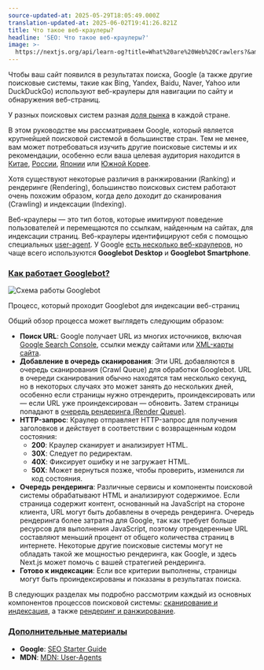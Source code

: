 ```yaml
---
source-updated-at: 2025-05-29T18:05:49.000Z
translation-updated-at: 2025-06-02T19:41:26.821Z
title: Что такое веб-краулеры?
headline: 'SEO: Что такое веб-краулеры?'
image: >-
  https://nextjs.org/api/learn-og?title=What%20are%20Web%20Crawlers?&amp;chapter=3
---
```


Чтобы ваш сайт появился в результатах поиска, Google (а также другие поисковые системы, такие как Bing, Yandex, Baidu, Naver, Yahoo или DuckDuckGo) используют веб-краулеры для навигации по сайту и обнаружения веб-страниц.

У разных поисковых систем разная [доля рынка](https://gs.statcounter.com/search-engine-market-share) в каждой стране.

В этом руководстве мы рассматриваем Google, который является крупнейшей поисковой системой в большинстве стран. Тем не менее, вам может потребоваться изучить другие поисковые системы и их рекомендации, особенно если ваша целевая аудитория находится в [Китае](https://gs.statcounter.com/search-engine-market-share/all/china), [России](https://gs.statcounter.com/search-engine-market-share/all/russian-federation), [Японии](https://gs.statcounter.com/search-engine-market-share/all/japan) или [Южной Корее](https://gs.statcounter.com/search-engine-market-share/all/south-korea).

Хотя существуют некоторые различия в ранжировании (Ranking) и рендеринге (Rendering), большинство поисковых систем работают очень похожим образом, когда дело доходит до сканирования (Crawling) и индексации (Indexing).

Веб-краулеры — это тип ботов, которые имитируют поведение пользователей и перемещаются по ссылкам, найденным на сайтах, для индексации страниц. Веб-краулеры идентифицируют себя с помощью специальных [user-agent](https://developer.mozilla.org/docs/Web/HTTP/Headers/User-Agent). У Google [есть несколько веб-краулеров](https://developers.google.com/search/docs/advanced/crawling/overview-google-crawlers), но чаще всего используются **Googlebot Desktop** и **Googlebot Smartphone**.

### [Как работает Googlebot?](#how-does-googlebot-work)

![Схема работы Googlebot](https://h8DxKfmAPhn8O0p3.public.blob.vercel-storage.com/learn/pages-router/seo/googlebot.png)

Процесс, который проходит Googlebot для индексации веб-страниц

Общий обзор процесса может выглядеть следующим образом:

*   **Поиск URL**: Google получает URL из многих источников, включая [Google Search Console](https://search.google.com/search-console), ссылки между сайтами или [XML-карты сайта](https://developers.google.com/search/docs/advanced/sitemaps/overview).
*   **Добавление в очередь сканирования**: Эти URL добавляются в очередь сканирования (Crawl Queue) для обработки Googlebot. URL в очереди сканирования обычно находятся там несколько секунд, но в некоторых случаях это может занять до нескольких дней, особенно если страницы нужно отрендерить, проиндексировать или — если URL уже проиндексирован — обновить. Затем страницы попадают в [очередь рендеринга (Render Queue)](/learn/seo/rendering-and-ranking).
*   **HTTP-запрос**: Краулер отправляет HTTP-запрос для получения заголовков и действует в соответствии с возвращенным кодом состояния:
    *   **200**: Краулер сканирует и анализирует HTML.
    *   **30X**: Следует по редиректам.
    *   **40X**: Фиксирует ошибку и не загружает HTML.
    *   **50X**: Может вернуться позже, чтобы проверить, изменился ли код состояния.
*   **Очередь рендеринга**: Различные сервисы и компоненты поисковой системы обрабатывают HTML и анализируют содержимое. Если страница содержит контент, основанный на JavaScript на стороне клиента, URL могут быть добавлены в очередь рендеринга. Очередь рендеринга более затратна для Google, так как требует больше ресурсов для выполнения JavaScript, поэтому отрендеренные URL составляют меньший процент от общего количества страниц в интернете. Некоторые другие поисковые системы могут не обладать такой же мощностью рендеринга, как Google, и здесь Next.js может помочь с вашей стратегией рендеринга.
*   **Готово к индексации**: Если все критерии выполнены, страницы могут быть проиндексированы и показаны в результатах поиска.

В следующих разделах мы подробно рассмотрим каждый из основных компонентов процессов поисковой системы: [сканирование и индексация](/learn/seo/crawling-and-indexing), а также [рендеринг и ранжирование](/learn/seo/rendering-and-ranking).

### [Дополнительные материалы](#further-reading)

*   **Google**: [SEO Starter Guide](https://developers.google.com/search/docs/beginner/seo-starter-guide)
*   **MDN**: [MDN: User-Agents](https://developer.mozilla.org/docs/Web/HTTP/Headers/User-Agent)